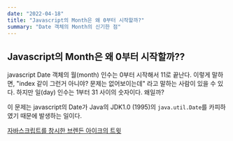 ```yaml
---
date: "2022-04-18"
title: "Javascript의 Month은 왜 0부터 시작할까?"
summary: "Date 객체의 Month의 신기한 점"
---
```


## Javascript의 Month은 왜 0부터 시작할까??

javascript Date 객체의 월(month) 인수는 0부터 시작해서 11로 끝난다.
이렇게 말하면, "index 같이 그런거 아니야? 문제는 없어보이는데" 라고 말하는 사람이 있을 수 있다.
하지만 일(day) 인수는 1부터 31 사이의 숫자이다. 왜일까?

이 문제는 javascript의 Date가 Java의 JDK1.0 (1995)의 `java.util.Date`를 카피하였기 때문에 발생하는 일이다.

[자바스크립트를 창시한 브렌든 아이크의 트윗](https://twitter.com/BrendanEich/status/481939099138654209)
